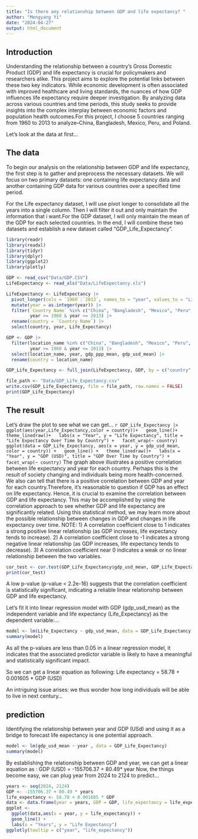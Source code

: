 ```yaml
---
title: "Is there any relationship between GDP and life expectancy? "
author: "Mengyang Yi"
date: "2024-04-27"
output: html_document
---
```


## Introduction
Understanding the relationship between a country's Gross Domestic Product (GDP) and life expectancy is crucial for policymakers and researchers alike. This project aims to explore the potential links between these two key indicators. While economic development is often associated with improved healthcare and living standards, the nuances of how GDP influences life expectancy require deeper investigation. By analyzing data across various countries and time periods, this study seeks to provide insights into the complex interplay between economic factors and population health outcomes.For this project, I choose 5 countries ranging from 1960 to 2013 to analyze--China, Bangladesh, Mexico, Peru, and Poland.

Let's look at the data at first...

## The data
To begin our analysis on the relationship between GDP and life expectancy, the first step is to gather and preprocess the necessary datasets. We will focus on two primary datasets: one containing life expectancy data and another containing GDP data for various countries over a specified time period. 

For the Life expectancy dataset, I will use pivot longer to consolidate all the years into a single column. Then I will filter it out and only maintain the information that i want.For the GDP dataset, I will only maintain the mean of the GDP for each selected countries. In the end, I will combine these two datasets and establish a new dataset called "GDP_Life_Expectancy".
```r
library(readr)
library(readxl)
library(tidyr)
library(dplyr)
library(ggplot2)
library(plotly)
```

```r
GDP <- read_csv("Data/GDP.CSV")
LifeExpectancy <- read_xls("Data/LifeExpectancy.xls")

LifeExpectancy <- LifeExpectancy |>
  pivot_longer(cols = `1960`:`2013`, names_to = "year", values_to = "Life_Expectancy") |>
  mutate(year = as.integer(year)) |>
  filter(`Country Name` %in% c("China", "Bangladesh", "Mexico", "Peru", "Poland"),
         year >= 1960 & year <= 2013) |>
  rename(country = `Country Name`) |>
  select(country, year, Life_Expectancy)

GDP <- GDP |>
  filter(location_name %in% c("China", "Bangladesh", "Mexico", "Peru", "Poland"),
         year >= 1960 & year <= 2013) |>
  select(location_name, year, gdp_ppp_mean, gdp_usd_mean) |>
  rename(country = location_name)

GDP_Life_Expectancy <- full_join(LifeExpectancy, GDP, by = c("country", "year"))

file_path <- "Data/GDP_Life_Expectancy.csv"
write.csv(GDP_Life_Expectancy, file = file_path, row.names = FALSE)
print(GDP_Life_Expectancy)

```
## The result
Let's draw the plot to see what we can get...
  ```r
GDP_Life_Expectancy |>
  ggplot(aes(year,Life_Expectancy,color = country))+
  geom_line()+
  theme_linedraw()+
  labs(x = "Year", y = "Life Expectancy", title = "Life Expectancy Over Time by Country") +
  facet_wrap(~ country)
ggplot(data = GDP_Life_Expectancy, aes(x = year, y = gdp_usd_mean, color = country)) +
  geom_line() +
  theme_linedraw()+
  labs(x = "Year", y = "GDP (USD)", title = "GDP Over Time by Country") +
  facet_wrap(~ country)
```
The graph above illustrates a positive correlation between life expectancy and year for each country. Perhaps this is the result of society changing and individuals being more health-concerned. We also can tell that there is a positive correlation between GDP and year for each country.Therefore, it's reasonable to question if GDP has an effect on life expectancy. Hence, it is crucial to examine the correlation between GDP and life expectancy. This may be accomplished by using the correlation approach to see whether GDP and life expectancy are significantly related. Using this statistical method, we may learn more about the possible relationship between changes in GDP and changes in life expectancy over time.
NOTE: 
1) A correlation coefficient close to 1 indicates a strong positive linear relationship (as GDP increases, life expectancy tends to increase).
2) A correlation coefficient close to -1 indicates a strong negative linear relationship (as GDP increases, life expectancy tends to decrease).
3) A correlation coefficient near 0 indicates a weak or no linear relationship between the two variables.
```r
cor_test <- cor.test(GDP_Life_Expectancy$gdp_usd_mean, GDP_Life_Expectancy$Life_Expectancy, method = "pearson")
print(cor_test)
```
A low p-value (p-value < 2.2e-16) suggests that the correlation coefficient is statistically significant, indicating a reliable linear relationship between GDP and life expectancy. 

Let's fit it into linear regression model with GDP (gdp_usd_mean) as the independent variable and life expectancy (Life_Expectancy) as the dependent variable:...
```r
model <- lm(Life_Expectancy ~ gdp_usd_mean, data = GDP_Life_Expectancy)
summary(model)

```
As all the p-values are less than 0.05 in a linear regression model, it indicates that the associated predictor variable is likely to have a meaningful and statistically significant impact.

So we can get a linear equation as following: Life expectancy = 58.78 + 0.001605 * GDP (USD)

An intriguing issue arises: we thus wonder how long individuals will be able to live in next century...

## prediction
Identifying the relationship between year and GDP (USd) and using it as a bridge to forecast life expectancy is one potential approach. 
```r
model <- lm(gdp_usd_mean ~ year , data = GDP_Life_Expectancy)
summary(model)
```
By establishing the relationship between GDP and year, we can get a linear equation as : GDP (USD) = -155706.37 + 80.49* year
Now, the things become easy, we can plug year from 2024 to 2124 to predict...
```r
years <- seq(2024, 2124)
GDP <- -155706.37 + 80.49 * years
life_expectancy <- 58.78 + 0.001605 * GDP
data <- data.frame(year = years, GDP = GDP, life_expectancy = life_expectancy)
ggplot <-
  ggplot(data,aes(x = year, y = life_expectancy)) +
  geom_line() +
  labs(x = "Years", y = "Life Expectancy")
ggplotly(tooltip = c("year", "life_expectancy")) 

```

